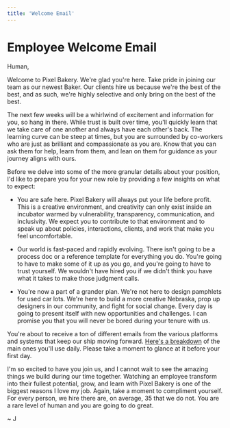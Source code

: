 ```yaml
---
title: 'Welcome Email'
---
```


# Employee Welcome Email

Human,

Welcome to Pixel Bakery. We're glad you're here. Take pride in joining our team as our newest Baker. Our clients hire us because we're the best of the best, and as such, we're highly selective and only bring on the best of the best.

The next few weeks will be a whirlwind of excitement and information for you, so hang in there. While trust is built over time, you'll quickly learn that we take care of one another and always have each other's back. The learning curve can be steep at times, but you are surrounded by co-workers who are just as brilliant and compassionate as you are. Know that you can ask them for help, learn from them, and lean on them for guidance as your journey aligns with ours.

Before we delve into some of the more granular details about your position, I'd like to prepare you for your new role by providing a few insights on what to expect:

-   You are safe here. Pixel Bakery will always put your life before profit. This is a creative environment, and creativity can only exist inside an incubator warmed by vulnerability, transparency, communication, and inclusivity. We expect you to contribute to that environment and to speak up about policies, interactions, clients, and work that make you feel uncomfortable.

-   Our world is fast-paced and rapidly evolving. There isn't going to be a process doc or a reference template for everything you do. You're going to have to make some of it up as you go, and you're going to have to trust yourself. We wouldn't have hired you if we didn't think you have what it takes to make those judgment calls.

-   You're now a part of a grander plan. We're not here to design pamphlets for used car lots. We're here to build a more creative Nebraska, prop up designers in our community, and fight for social change. Every day is going to present itself with new opportunities and challenges. I can promise you that you will never be bored during your tenure with us.

You're about to receive a ton of different emails from the various platforms and systems that keep our ship moving forward. [Here's a breakdown](https://pixelbakery.co/recipes/an-introduction-to-our-technology-stack) of the main ones you'll use daily. Please take a moment to glance at it before your first day.

I'm so excited to have you join us, and I cannot wait to see the amazing things we build during our time together. Watching an employee transform into their fullest potential, grow, and learn with Pixel Bakery is one of the biggest reasons I love my job. Again, take a moment to compliment yourself. For every person, we hire there are, on average, 35 that we do not. You are a rare level of human and you are going to do great.

~ J